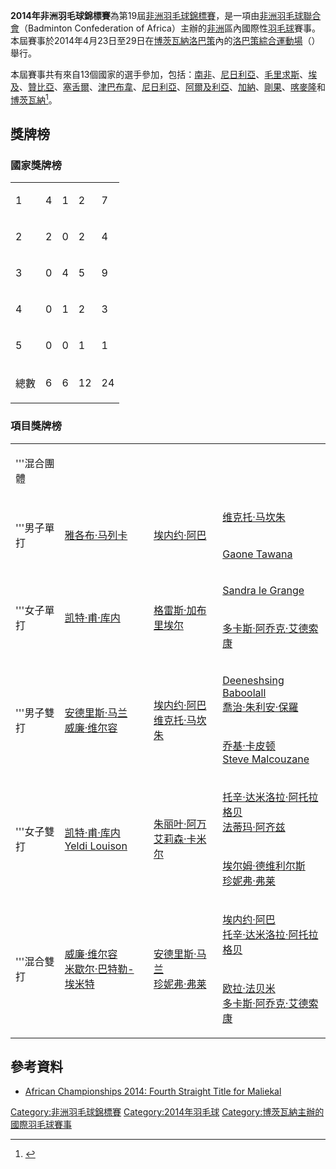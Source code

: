 {{noteTA|G1=Badminton}}
{{infobox badminton event
|name           = 2014年非洲羽毛球錦標賽
|image          = 
|size           = 
|caption        =
|dates          = 2014年4月23日－4月26日（團體賽）<br/>2014年4月27日－4月29日（個人賽）
|number_edition = 第19屆
|level          =
|prize_money    = 
|location       = {{BOT}}[[洛巴策|洛巴策]]
|venue          = 洛巴策綜合運動場
|previous       = 2013年非洲羽毛球錦標賽
|next           = 2015年非洲羽毛球錦標賽
}}
'''2014年非洲羽毛球錦標賽'''為第19屆[[非洲羽毛球錦標賽|非洲羽毛球錦標賽]]，是一項由[[非洲羽毛球聯合會|非洲羽毛球聯合會]]（Badminton Confederation of Africa）主辦的[[非洲|非洲]]區內國際性[[羽毛球|羽毛球]]賽事。本屆賽事於2014年4月23日至29日在[[博茨瓦納|博茨瓦納]][[洛巴策|洛巴策]]內的[[洛巴策綜合運動場|洛巴策綜合運動場]]（{{lang|en|Lobatse Sports Complex}}）舉行。

本屆賽事共有來自13個國家的選手參加，包括：[[南非|南非]]、[[尼日利亞|尼日利亞]]、[[毛里求斯|毛里求斯]]、[[埃及|埃及]]、[[贊比亞|贊比亞]]、[[塞舌爾|塞舌爾]]、[[津巴布韋|津巴布韋]]、[[尼日利亞|尼日利亞]]、[[阿爾及利亞|阿爾及利亞]]、[[加納|加納]]、[[剛果|剛果]]、[[喀麥隆|喀麥隆]]和[[博茨瓦納|博茨瓦納]]<ref>{{cite news|title=AFRICAN CHAMPIONSHIPS 2014 - Preview: The Stage is Set|url=http://www.badmintonafrica.org/news/50/58/AFRICAN-CHAMPIONSHIPS-2014-Preview-The-Stage-is-Set.html|newspaper=Badminton Confederation of Africa|date=2014-04-21|deadurl=yes|archiveurl=https://web.archive.org/web/20140512230924/http://www.badmintonafrica.org/news/50/58/AFRICAN-CHAMPIONSHIPS-2014-Preview-The-Stage-is-Set.html|archivedate=2014-05-12|accessdate=2014-05-12}}{{en}}</ref>。

==獎牌榜==
===國家獎牌榜===
{| {{RankedMedalTable}}
|-
|1 || style=text-align:left| {{bat|RSA}}||4||1||2||7
|-
|2 || style=text-align:left| {{bat|MRI}}||2||0||2||4
|-
|3 || style=text-align:left| {{bat|NGR}}||0||4||5||9
|-
|4 || style=text-align:left| {{bat|SEY}}||0||1||2||3
|-
|5 || style=text-align:left| {{bat|BOT}}||0||0||1||1
|- class="sortbottom"
!colspan=2|總數|| 6 || 6 || 12 || 24
|}

===項目獎牌榜===
{| {{MedalistTable|labelwidth=80px|type=項目|style=font-size:small;}}
|-
|rowspan=2|'''混合團體
| rowspan="2" | {{bat|RSA}}
| rowspan="2" | {{bat|NGR}}
| {{bat|MRI}}
|-	
| {{bat|SEY}}
|-
|rowspan=2|'''男子單打
| rowspan=2 |{{flagicon|RSA}} [[雅各布·马列卡|雅各布·马列卡]]
| rowspan=2 |{{flagicon|NGR}} [[埃内约·阿巴|埃内约·阿巴]]
|{{flagicon|NGR}} [[维克托·马坎朱|维克托·马坎朱]]
|-
|{{flagicon|BOT}} [[Gaone_Tawana|Gaone Tawana]]
|-
|rowspan=2|'''女子單打
| rowspan=2 |{{flagicon|MRI}} [[凯特·甫·库内|凯特·甫·库内]]
| rowspan=2 |{{flagicon|NGR}} [[格雷斯·加布里埃尔|格雷斯·加布里埃尔]]
|{{flagicon|RSA}} [[Sandra_le_Grange|Sandra le Grange]]
|-
| {{flagicon|NGR}} [[多卡斯·阿乔克·艾德索康|多卡斯·阿乔克·艾德索康]]
|-
|rowspan=2|'''男子雙打
| rowspan=2 |{{flagicon|RSA}} [[安德里斯·马兰|安德里斯·马兰]]<br />{{flagicon|RSA}} [[威廉·维尔容|威廉·维尔容]]
| rowspan=2 |{{flagicon|NGR}} [[埃内约·阿巴|埃内约·阿巴]]<br />{{flagicon|NGR}} [[维克托·马坎朱|维克托·马坎朱]]
| {{flagicon|MRI}} [[Deeneshsing_Baboolall|Deeneshsing Baboolall]]<br />{{flagicon|MRI}} [[喬治·朱利安·保羅|喬治·朱利安·保羅]]
|-
|{{flagicon|SEY}} [[乔基·卡皮顿|乔基·卡皮顿]]<br />{{flagicon|SEY}} [[Steve_Malcouzane|Steve Malcouzane]]
|-
|rowspan=2|'''女子雙打
| rowspan=2 |{{flagicon|MRI}} [[凯特·甫·库内|凯特·甫·库内]]<br />{{flagicon|MRI}} [[Yeldi_Louison|Yeldi Louison]]
| rowspan=2 |{{flagicon|SEY}} [[朱丽叶·阿万|朱丽叶·阿万]]<br />{{flagicon|SEY}} [[艾莉森·卡米尔|艾莉森·卡米尔]]
| {{flagicon|NGR}} [[托辛·达米洛拉·阿托拉格贝|托辛·达米洛拉·阿托拉格贝]]<br />{{flagicon|NGR}} [[法蒂玛·阿齐兹|法蒂玛·阿齐兹]]
|-
|{{flagicon|RSA}} [[埃尔姆·德维利尔斯|埃尔姆·德维利尔斯]]<br />{{flagicon|RSA}} [[珍妮弗·弗莱|珍妮弗·弗莱]]
|-
|rowspan=2|'''混合雙打
| rowspan=2 |{{flagicon|RSA}} [[威廉·维尔容|威廉·维尔容]]<br />{{flagicon|RSA}} [[米歇尔·巴特勒-埃米特|米歇尔·巴特勒-埃米特]]
| rowspan=2 |{{flagicon|RSA}} [[安德里斯·马兰|安德里斯·马兰]]<br />{{flagicon|RSA}} [[珍妮弗·弗莱|珍妮弗·弗莱]]
| {{flagicon|NGR}} [[埃内约·阿巴|埃内约·阿巴]]<br />{{flagicon|NGR}} [[托辛·达米洛拉·阿托拉格贝|托辛·达米洛拉·阿托拉格贝]]
|-
| {{flagicon|NGR}} [[欧拉·法贝米|欧拉·法贝米]]<br />{{flagicon|NGR}} [[多卡斯·阿乔克·艾德索康|多卡斯·阿乔克·艾德索康]]
|}

==參考資料==
{{Reflist}}
*[http://www.bwfbadminton.org/news_item.aspx?id=83496 African Championships 2014: Fourth Straight Title for Maliekal]{{Wayback|url=http://www.bwfbadminton.org/news_item.aspx?id=83496 |date=20140505233945 }}{{en}}

[[Category:非洲羽毛球錦標賽|Category:非洲羽毛球錦標賽]]
[[Category:2014年羽毛球|Category:2014年羽毛球]]
[[Category:博茨瓦納主辦的國際羽毛球賽事|Category:博茨瓦納主辦的國際羽毛球賽事]]